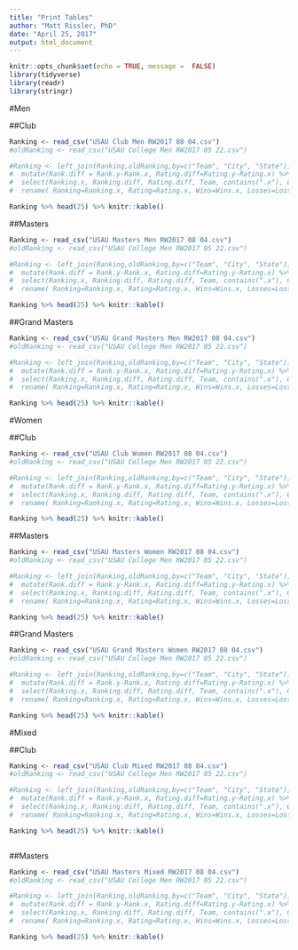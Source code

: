 ---
title: "Print Tables"
author: "Matt Rissler, PhD"
date: "April 25, 2017"
output: html_document
---

```{r setup, include=FALSE}
knitr::opts_chunk$set(echo = TRUE, message =  FALSE)
library(tidyverse)
library(readr)
library(stringr)
```

#Men

##Club

```{r MenClub, echo=FALSE, results="asis"}
Ranking <- read_csv("USAU Club Men RW2017 08 04.csv")
#oldRanking <- read_csv("USAU College Men RW2017 05 22.csv")

#Ranking <- left_join(Ranking,oldRanking,by=c("Team", "City", "State")) %>% 
#  mutate(Rank.diff = Rank.y-Rank.x, Rating.diff=Rating.y-Rating.x) %>%
#  select(Ranking.x, Ranking.diff, Rating.diff, Team, contains(".x"), City, State) %>%
#  rename( Ranking=Ranking.x, Rating=Rating.x, Wins=Wins.x, Losses=Losses.x)

Ranking %>% head(25) %>% knitr::kable()

```

##Masters
```{r MenD3, results='asis', echo=FALSE}
Ranking <- read_csv("USAU Masters Men RW2017 08 04.csv")
#oldRanking <- read_csv("USAU College Men RW2017 05 22.csv")

#Ranking <- left_join(Ranking,oldRanking,by=c("Team", "City", "State")) %>% 
#  mutate(Rank.diff = Rank.y-Rank.x, Rating.diff=Rating.y-Rating.x) %>%
#  select(Ranking.x, Ranking.diff, Rating.diff, Team, contains(".x"), City, State) %>%
#  rename( Ranking=Ranking.x, Rating=Rating.x, Wins=Wins.x, Losses=Losses.x)

Ranking %>% head(25) %>% knitr::kable()
```


##Grand Masters

```{r Men GM, results='asis', echo=FALSE}
Ranking <- read_csv("USAU Grand Masters Men RW2017 08 04.csv")
#oldRanking <- read_csv("USAU College Men RW2017 05 22.csv")

#Ranking <- left_join(Ranking,oldRanking,by=c("Team", "City", "State")) %>% 
#  mutate(Rank.diff = Rank.y-Rank.x, Rating.diff=Rating.y-Rating.x) %>%
#  select(Ranking.x, Ranking.diff, Rating.diff, Team, contains(".x"), City, State) %>%
#  rename( Ranking=Ranking.x, Rating=Rating.x, Wins=Wins.x, Losses=Losses.x)

Ranking %>% head(25) %>% knitr::kable()

```


#Women

##Club



```{r WomenClub, echo=FALSE, results="asis"}
Ranking <- read_csv("USAU Club Women RW2017 08 04.csv")
#oldRanking <- read_csv("USAU College Men RW2017 05 22.csv")

#Ranking <- left_join(Ranking,oldRanking,by=c("Team", "City", "State")) %>% 
#  mutate(Rank.diff = Rank.y-Rank.x, Rating.diff=Rating.y-Rating.x) %>%
#  select(Ranking.x, Ranking.diff, Rating.diff, Team, contains(".x"), City, State) %>%
#  rename( Ranking=Ranking.x, Rating=Rating.x, Wins=Wins.x, Losses=Losses.x)

Ranking %>% head(25) %>% knitr::kable()
```

##Masters
```{r WomenMasters, results='asis', echo=FALSE}
Ranking <- read_csv("USAU Masters Women RW2017 08 04.csv")
#oldRanking <- read_csv("USAU College Men RW2017 05 22.csv")

#Ranking <- left_join(Ranking,oldRanking,by=c("Team", "City", "State")) %>% 
#  mutate(Rank.diff = Rank.y-Rank.x, Rating.diff=Rating.y-Rating.x) %>%
#  select(Ranking.x, Ranking.diff, Rating.diff, Team, contains(".x"), City, State) %>%
#  rename( Ranking=Ranking.x, Rating=Rating.x, Wins=Wins.x, Losses=Losses.x)

Ranking %>% head(25) %>% knitr::kable()
```

##Grand Masters

```{r WomenGrandMasters, results='asis', echo=FALSE}
Ranking <- read_csv("USAU Grand Masters Women RW2017 08 04.csv")
#oldRanking <- read_csv("USAU College Men RW2017 05 22.csv")

#Ranking <- left_join(Ranking,oldRanking,by=c("Team", "City", "State")) %>% 
#  mutate(Rank.diff = Rank.y-Rank.x, Rating.diff=Rating.y-Rating.x) %>%
#  select(Ranking.x, Ranking.diff, Rating.diff, Team, contains(".x"), City, State) %>%
#  rename( Ranking=Ranking.x, Rating=Rating.x, Wins=Wins.x, Losses=Losses.x)

Ranking %>% head(25) %>% knitr::kable()
```

#Mixed

##Club

```{r MixedClub, results='asis', echo=FALSE}
Ranking <- read_csv("USAU Club Mixed RW2017 08 04.csv")
#oldRanking <- read_csv("USAU College Men RW2017 05 22.csv")

#Ranking <- left_join(Ranking,oldRanking,by=c("Team", "City", "State")) %>% 
#  mutate(Rank.diff = Rank.y-Rank.x, Rating.diff=Rating.y-Rating.x) %>%
#  select(Ranking.x, Ranking.diff, Rating.diff, Team, contains(".x"), City, State) %>%
#  rename( Ranking=Ranking.x, Rating=Rating.x, Wins=Wins.x, Losses=Losses.x)

Ranking %>% head(25) %>% knitr::kable()



```


##Masters

```{r MixedMasters, results='asis', echo=FALSE}
Ranking <- read_csv("USAU Masters Mixed RW2017 08 04.csv")
#oldRanking <- read_csv("USAU College Men RW2017 05 22.csv")

#Ranking <- left_join(Ranking,oldRanking,by=c("Team", "City", "State")) %>% 
#  mutate(Rank.diff = Rank.y-Rank.x, Rating.diff=Rating.y-Rating.x) %>%
#  select(Ranking.x, Ranking.diff, Rating.diff, Team, contains(".x"), City, State) %>%
#  rename( Ranking=Ranking.x, Rating=Rating.x, Wins=Wins.x, Losses=Losses.x)

Ranking %>% head(25) %>% knitr::kable()
```